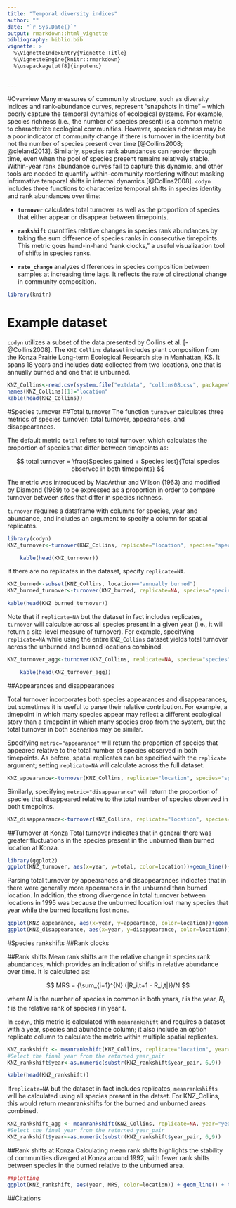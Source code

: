 ```yaml
---
title: "Temporal diversity indices"
author: ""
date: "`r Sys.Date()`"
output: rmarkdown::html_vignette
bibliography: biblio.bib
vignette: >
  %\VignetteIndexEntry{Vignette Title}
  %\VignetteEngine{knitr::rmarkdown}
  %\usepackage[utf8]{inputenc}
  
  
---
```


#Overview
Many measures of community structure, such as diversity indices and rank-abundance curves, represent “snapshots in time” – which poorly capture the temporal dynamics of ecological systems. For example, species richness (i.e., the number of species present) is a common metric to characterize ecological communities. However, species richness may be a poor indicator of community change if there is turnover in the identity but not the number of species present over time [@Collins2008; @cleland2013]. Similarly, species rank abundances can reorder through time, even when the pool of species present remains relatively stable. Within-year rank abundance curves fail to capture this dynamic, and other tools are needed to quantify within-community reordering without masking informative temporal shifts in internal dynamics [@Collins2008]. `codyn` includes three functions to characterize temporal shifts in species identity and rank abundances over time:

- **`turnover`** calculates total turnover as well as the proportion of species that either appear or disappear between timepoints.

- **`rankshift`** quantifies relative changes in species rank abundances by taking the sum difference of species ranks in consecutive timepoints. 
This metric goes hand-in-hand "rank clocks," a useful visualization tool of shifts in species ranks. 

- **`rate_change`** analyzes differences in species composition between samples at increasing time lags. It reflects the rate of directional change in community composition. 


```r
library(knitr)
```

# Example dataset
`codyn` utilizes a subset of the data presented by Collins et al. [-@Collins2008]. The `KNZ_Collins` dataset includes plant composition from the Konza Prairie Long-term Ecological Research site in Manhattan, KS. It spans 18 years and includes data collected from two locations, one that is annually burned and one that is unburned. 

```r
KNZ_Collins<-read.csv(system.file("extdata", "collins08.csv", package="codyn"), sep=",", header=TRUE)
names(KNZ_Collins)[1]="location"
kable(head(KNZ_Collins))
```

#Species turnover
##Total turnover
The function `turnover` calculates three metrics of species turnover: total turnover, appearances, and disappearances.

The default metric `total` refers to total turnover, which calculates the proportion of species that differ between timepoints as:

$$ total turnover = \frac{Species gained + Species lost}{Total species observed in both timepoints} $$

The metric was introduced by MacArthur and Wilson (1963) and modified by Diamond (1969) to be expressed as a proportion in order to compare turnover between sites that differ in species richness.

`turnover` requires a dataframe with columns for species, year and abundance, and includes an argument to specify a column for spatial replicates.
```r
library(codyn)
KNZ_turnover<-turnover(KNZ_Collins, replicate="location", species="species", year="year", abundance="abundance")
```
```r
    kable(head(KNZ_turnover))
```

If there are no replicates in the dataset, specify `replicate=NA`. 
```r
KNZ_burned<-subset(KNZ_Collins, location=="annually burned")
KNZ_burned_turnover<-turnover(KNZ_burned, replicate=NA, species="species", year="year", abundance="abundance")
```
```r
kable(head(KNZ_burned_turnover))
```


Note that if `replicate=NA` but the dataset in fact includes replicates, `turnover` will calculate across all species present in a given year (i.e., it will return a site-level measure of turnover). For example, specifying `replicate=NA` while using the entire `KNZ_Collins` dataset yields total turnover across the unburned and burned locations combined.

```r
KNZ_turnover_agg<-turnover(KNZ_Collins, replicate=NA, species="species", year="year", abundance="abundance")
```
```r
    kable(head(KNZ_turnover_agg))
```

##Appearances and disappearances

Total turnover incorporates both species appearances and disappearances, but sometimes it is useful to parse their relative contribution. For example, a timepoint in which many species appear may reflect a different ecological story than a timepoint in which many species drop from the system, but the total turnover in both scenarios may be similar. 

Specifying `metric="appearance"` will return the proportion of species that appeared relative to the total number of species observed in both timepoints. As before, spatial replicates can be specified with the `replicate` argument; setting `replicate=NA` will calculate across the full dataset.
```r
KNZ_appearance<-turnover(KNZ_Collins, replicate="location", species="species", year="year", abundance="abundance", metric="appearance")
```


Similarly, specifying `metric="disappearance"` will return the proportion of species that disappeared relative to the total number of species observed in both timepoints. 
```r
KNZ_disappearance<-turnover(KNZ_Collins, replicate="location", species="species", year="year", abundance="abundance", metric="disappearance")
```

##Turnover at Konza
Total turnover indicates that in general there was greater fluctuations in the species present in the unburned than burned location at Konza.

```r
library(ggplot2)
ggplot(KNZ_turnover, aes(x=year, y=total, color=location))+geom_line()+ theme_bw() #+ theme(legend.position="none")
```

Parsing total turnover by appearances and disappearances indicates that in there were generally more appearances in the unburned than burned location. In addition, the strong divergence in total turnover between locations in 1995 was because the unburned location lost many species that year while the burned locations lost none.


```r
ggplot(KNZ_appearance, aes(x=year, y=appearance, color=location))+geom_line()+ theme_bw() + theme(legend.position="none")
ggplot(KNZ_disappearance, aes(x=year, y=disappearance, color=location))+geom_line()+ theme_bw() + theme(legend.position="none")
```


#Species rankshifts
##Rank clocks

##Rank shifts
Mean rank shifts are the relative change in species rank abundances, which provides an indication of shifts in relative abundance over time. It is calculated as:

$$ MRS = {\sum_{i=1}^{N} (|R_i,t+1 - R_i,t|})/N $$

where $N$ is the number of species in common in both years, $t$ is the year, $R_i,t$ is the relative rank of species $i$ in year $t$.

In `codyn`, this metric is calculated with `meanrankshift` and requires a dataset with a year, species and abundance column; it also include an option replicate column to calculate the metric within multiple spatial replicates. 

```r
KNZ_rankshift <- meanrankshift(KNZ_Collins, replicate="location", year="year", species="species", abundance="abundance")
#Select the final year from the returned year_pair
KNZ_rankshift$year<-as.numeric(substr(KNZ_rankshift$year_pair, 6,9))
```
```r
kable(head(KNZ_rankshift))
```



If`replicate=NA` but the dataset in fact includes replicates, `meanrankshifts` will be calculated using all species present in the datset. For KNZ_Collins, this would return meanrankshifts for the burned and unburned areas combined.
```r
KNZ_rankshift_agg <- meanrankshift(KNZ_Collins, replicate=NA, year="year", species="species", abundance="abundance")
#Select the final year from the returned year_pair
KNZ_rankshift$year<-as.numeric(substr(KNZ_rankshift$year_pair, 6,9))
```

##Rank shifts at Konza
Calculating mean rank shifts highlights the stability of communities diverged at Konza around 1992, with fewer rank shifts between species in the burned relative to the unburned area. 
```r
##plotting
ggplot(KNZ_rankshift, aes(year, MRS, color=location)) + geom_line() + theme_bw()+ theme(legend.position="none")
```


##Citations


